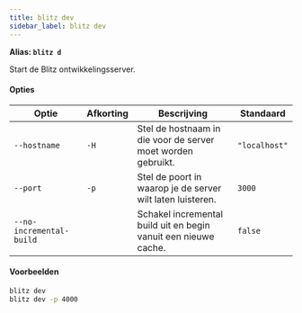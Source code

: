 ```yaml
---
title: blitz dev
sidebar_label: blitz dev
---
```


**Alias: `blitz d`**

Start de Blitz ontwikkelingsserver.

#### Opties

| Optie                   | Afkorting | Bescrijving                                            	| Standaard       |
| ------------------------ | --------- | ------------------------------------------------------ | ------------- |
| `--hostname`             | `-H`      | Stel de hostnaam in die voor de server moet worden gebruikt.               | `"localhost"` |
| `--port`                 | `-p`      | Stel de poort in waarop je de server wilt laten luisteren. | `3000`        |
| `--no-incremental-build` |           | Schakel incremental build uit en begin vanuit een nieuwe cache. | `false`       |

#### Voorbeelden

```bash
blitz dev
blitz dev -p 4000
```

